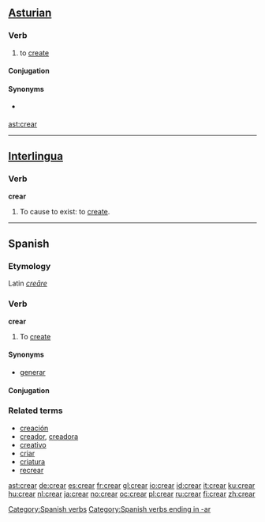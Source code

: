 ==[[Asturian]]==

===Verb===
{{ast-verb-ar|cre}}

# to [[create]]

====Conjugation====
{{ast-conj-ar|cre}}

====Synonyms====
* {{sense|to create}} {{l|ast|facer}} {{l|ast|producir}}

[[ast:crear]]

----

==[[Interlingua]]==

===Verb===
'''crear'''

# To cause to exist: to [[create]].

----

==Spanish==

===Etymology===
Latin ''[[creare|creāre]]''

===Verb===
'''crear'''

# To [[create]]

====Synonyms====
*[[generar]]

====Conjugation====
{{es-conj-ar|cre}}

===Related terms===
*[[creación]]
*[[creador]], [[creadora]]
*[[creativo]]
*[[criar]]
*[[criatura]]
*[[recrear]]

[[Category:Spanish verbs]]
[[Category:Spanish verbs ending in -ar]]

[[ast:crear]]
[[de:crear]]
[[es:crear]]
[[fr:crear]]
[[gl:crear]]
[[io:crear]]
[[id:crear]]
[[it:crear]]
[[ku:crear]]
[[hu:crear]]
[[nl:crear]]
[[ja:crear]]
[[no:crear]]
[[oc:crear]]
[[pl:crear]]
[[ru:crear]]
[[fi:crear]]
[[zh:crear]]